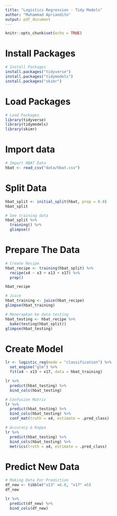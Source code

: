 ```yaml
---
title: "Logistics Regression - Tidy Models"
author: "Muhammad Apriandito"
output: pdf_document
---
```


```r
knitr::opts_chunk$set(echo = TRUE)
```

# Install Packages
```r
# Install Packages
install.packages("tidyverse")
install.packages("tidymodels")
install.packages("skimr")
```
# Load Packages
```r
# Load Packages
library(tidyverse)
library(tidymodels)
library(skimr)
```

# Import data
```r
# Import HBAT Data 
hbat <- read_csv("data/hbat.csv")
```

# Split Data
```r
hbat_split <- initial_split(hbat, prop = 0.8)
hbat_split
```

```r
# See training data
hbat_split %>%
  training() %>%
  glimpse()
```

# Prepare The Data
```r
# Create Recipe
hbat_recipe <- training(hbat_split) %>%
  recipe(x4 ~ x3 + x13 + x17) %>%
  prep()

hbat_recipe
```

```r
# Juice
hbat_training <- juice(hbat_recipe)
glimpse(hbat_training)
```

```r
# Menerapkan ke data testing
hbat_testing <- hbat_recipe %>%
  bake(testing(hbat_split)) 
glimpse(hbat_testing)
```

# Create Model
```r
lr <- logistic_reg(mode = "classification") %>%
  set_engine("glm") %>%
  fit(x4 ~ x13 + x17, data = hbat_training)
```

```r
lr %>%
  predict(hbat_testing) %>%
  bind_cols(hbat_testing)
```

```r
# Confusion Matrix
lr %>%
  predict(hbat_testing) %>%
  bind_cols(hbat_testing) %>%
  conf_mat(truth = x4, estimate = .pred_class)
```

```r
# Accuracy & Kappa
lr %>%
  predict(hbat_testing) %>%
  bind_cols(hbat_testing) %>%
  metrics(truth = x4, estimate = .pred_class)
```

# Predict New Data
```r
# Making Data For Prediction
df_new <- tibble("x13" =6.8, "x17" =5)
df_new
```

```r
lr %>%
  predict(df_new) %>%
  bind_cols(df_new)
```

